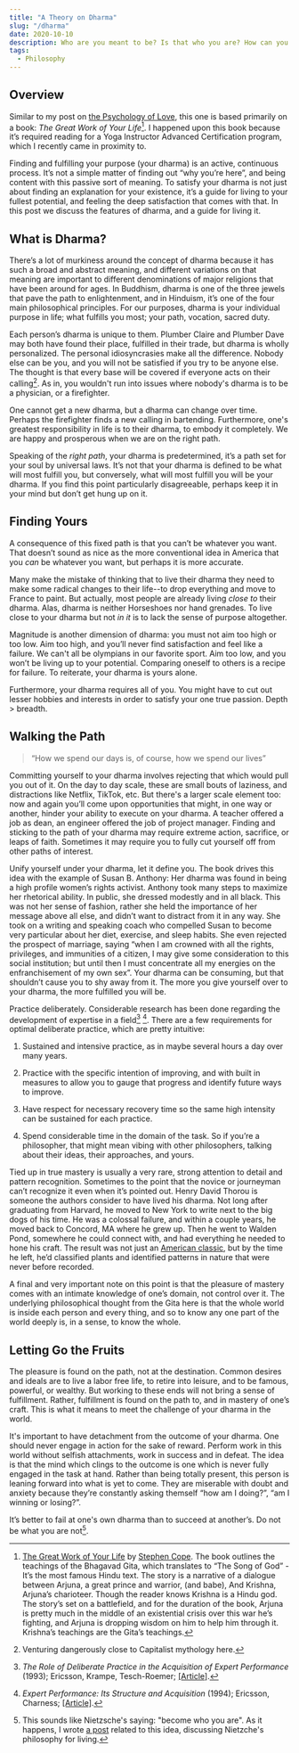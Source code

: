 ```yaml
---
title: "A Theory on Dharma"
slug: "/dharma"
date: 2020-10-10
description: Who are you meant to be? Is that who you are? How can you become that person? We discuss an actionable guide to answering these questions, which is based on the teachings of the Bhagavad Gita.
tags:
  - Philosophy
---
```


## Overview

Similar to my post on [the Psychology of Love](https://pages.cs.wisc.edu/~rnelson/love), this one is based primarily on a book: *The Great Work of Your Life*[^1]. I happened upon this book because it’s required reading for a Yoga Instructor Advanced Certification program, which I recently came in proximity to.

Finding and fulfilling your purpose (your dharma) is an active, continuous process. It’s not a simple matter of finding out “why you’re here”, and being content with this passive sort of meaning. To satisfy your dharma is not just about finding an explanation for your existence, it’s a guide for living to your fullest potential, and feeling the deep satisfaction that comes with that. In this post we discuss the features of dharma, and a guide for living it.

## What is Dharma?

There’s a lot of murkiness around the concept of dharma because it has such a broad and abstract meaning, and different variations on that meaning are important to different denominations of major religions that have been around for ages. In Buddhism, dharma is one of the three jewels that pave the path to enlightenment, and in Hinduism, it’s one of the four main philosophical principles. For our purposes, dharma is your individual purpose in life; what fulfills you most; your path, vocation, sacred duty.

Each person’s dharma is unique to them. Plumber Claire and Plumber Dave may both have found their place, fulfilled in their trade, but dharma is wholly personalized. The personal idiosyncrasies make all the difference. Nobody else can be you, and you will not be satisfied if you try to be anyone else. The thought is that every base will be covered if everyone acts on their calling[^2]. As in, you wouldn't run into issues where nobody's dharma is to be a physician, or a firefighter.

One cannot get a new dharma, but a dharma can change over time. Perhaps the firefighter finds a new calling in bartending. Furthermore, one's greatest responsibility in life is to their dharma, to embody it completely. We are happy and prosperous when we are on the right path.

Speaking of the *right path*, your dharma is predetermined, it’s a path set for your soul by universal laws. It’s not that your dharma is defined to be what will most fulfill you, but conversely, what will most fulfill you will be your dharma. If you find this point particularly disagreeable, perhaps keep it in your mind but don’t get hung up on it.

## Finding Yours

A consequence of this fixed path is that you can’t be whatever you want. That doesn’t sound as nice as the more conventional idea in America that you *can* be whatever you want, but perhaps it is more accurate.

Many make the mistake of thinking that to live their dharma they need to make some radical changes to their life--to drop everything and move to France to paint. But actually, most people are already living *close to* their dharma. Alas, dharma is neither Horseshoes nor hand grenades. To live close to your dharma but not *in it* is to lack the sense of purpose altogether.

Magnitude is another dimension of dharma: you must not aim too high or too low. Aim too high, and you’ll never find satisfaction and feel like a failure. We can't all be olympians in our favorite sport. Aim too low, and you won’t be living up to your potential. Comparing oneself to others is a recipe for failure. To reiterate, your dharma is yours alone.

Furthermore, your dharma requires all of you. You might have to cut out lesser hobbies and interests in order to satisfy your one true passion. Depth > breadth.

## Walking the Path

> “How we spend our days is, of course, how we spend our lives”

Committing yourself to your dharma involves rejecting that which would pull you out of it. On the day to day scale, these are small bouts of laziness, and distractions like Netflix, TikTok, etc. But there's a larger scale element too: now and again you’ll come upon opportunities that might, in one way or another, hinder your ability to execute on your dharma. A teacher offered a job as dean, an engineer offered the job of project manager. Finding and sticking to the path of your dharma may require extreme action, sacrifice, or leaps of faith. Sometimes it may require you to fully cut yourself off from other paths of interest.

Unify yourself under your dharma, let it define you. The book drives this idea with the example of Susan B. Anthony: Her dharma was found in being a high profile women’s rights activist. Anthony took many steps to maximize her rhetorical ability. In public, she dressed modestly and in all black. This was not her sense of fashion, rather she held the importance of her message above all else, and didn’t want to distract from it in any way. She took on a writing and speaking coach who compelled Susan to become very particular about her diet, exercise, and sleep habits. She even rejected the prospect of marriage, saying “when I am crowned with all the rights, privileges, and immunities of a citizen, I may give some consideration to this social institution; but until then I must concentrate all my energies on the enfranchisement of my own sex”. Your dharma can be consuming, but that shouldn’t cause you to shy away from it. The more you give yourself over to your dharma, the more fulfilled you will be.

Practice deliberately. Considerable research has been done regarding the development of expertise in a field[^3] [^4]. There are a few requirements for optimal deliberate practice, which are pretty intuitive:

1. Sustained and intensive practice, as in maybe several hours a day over many years.

2. Practice with the specific intention of improving, and with built in measures to allow you to gauge that progress and identify future ways to improve.

3. Have respect for necessary recovery time so the same high intensity can be sustained for each practice.

4. Spend considerable time in the domain of the task. So if you’re a philosopher, that might mean vibing with other philosophers, talking about their ideas, their approaches, and yours.

Tied up in true mastery is usually a very rare, strong attention to detail and pattern recognition. Sometimes to the point that the novice or journeyman can’t recognize it even when it’s pointed out. Henry David Thorou is someone the authors consider to have lived his dharma. Not long after graduating from Harvard, he moved to New York to write next to the big dogs of his time. He was a colossal failure, and within a couple years, he moved back to Concord, MA where he grew up. Then he went to Walden Pond, somewhere he could connect with, and had everything he needed to hone his craft. The result was not just an [American classic](https://en.wikipedia.org/wiki/Walden), but by the time he left, he’d classified plants and identified patterns in nature that were never before recorded.

A final and very important note on this point is that the pleasure of mastery comes with an intimate knowledge of one’s domain, not control over it. The underlying philosophical thought from the Gita here is that the whole world is inside each person and every thing, and so to know any one part of the world deeply is, in a sense, to know the whole.

## Letting Go the Fruits

The pleasure is found on the path, not at the destination. Common desires and ideals are to live a labor free life, to retire into leisure, and to be famous, powerful, or wealthy. But working to these ends will not bring a sense of fulfillment. Rather, fulfillment is found on the path to, and in mastery of one’s craft. This is what it means to meet the challenge of your dharma in the world.

It's important to have detachment from the outcome of your dharma. One should never engage in action for the sake of reward. Perform work in this world without selfish attachments, work in success and in defeat. The idea is that the mind which clings to the outcome is one which is never fully engaged in the task at hand. Rather than being totally present, this person is leaning forward into what is yet to come. They are miserable with doubt and anxiety because they’re constantly asking themself “how am I doing?”, “am I winning or losing?”.

It’s better to fail at one's own dharma than to succeed at another’s. Do not be what you are not[^5].

[^1]: [The Great Work of Your Life](https://www.stephencope.com/shop/books/the-great-work-of-your-life-a-guide-for-the-journey-to-your-true-calling/) by [Stephen Cope](https://en.wikipedia.org/wiki/Stephen_Cope). The book outlines the teachings of the Bhagavad Gita, which translates to “The Song of God” - It’s the most famous Hindu text. The story is a narrative of a dialogue between Arjuna, a great prince and warrior, (and babe), And Krishna, Arjuna’s charioteer. Though the reader knows Krishna is a Hindu god. The story’s set on a battlefield, and for the duration of the book, Arjuna is pretty much in the middle of an existential crisis over this war he’s fighting, and Arjuna is dropping wisdom on him to help him through it. Krishna’s teachings are the Gita’s teachings.

[^2]: Venturing dangerously close to Capitalist mythology here.

[^3]: *The Role of Deliberate Practice in the Acquisition of Expert Performance* (1993); Ericsson, Krampe, Tesch-Roemer; [[Article]](https://www.researchgate.net/publication/224827585_The_Role_of_Deliberate_Practice_in_the_Acquisition_of_Expert_Performance).

[^4]: *Expert Performance: Its Structure and Acquisition* (1994); Ericsson, Charness; [[Article]](https://www.researchgate.net/publication/232519120_Expert_Performance_Its_Structure_and_Acquisition).

[^5]: This sounds like Nietzsche's saying: "become who you are". As it happens, I wrote [a post](./power) related to this idea, discussing Nietzche's philosophy for living.
